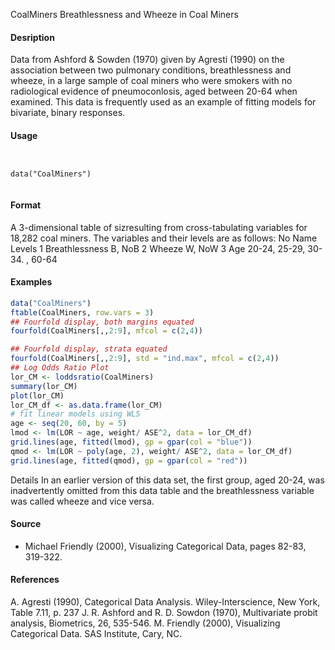 
CoalMiners Breathlessness and Wheeze in Coal Miners

#### Desription

Data from Ashford & Sowden (1970) given by Agresti (1990) on the association between two pulmonary
conditions, breathlessness and wheeze, in a large sample of coal miners who were smokers
with no radiological evidence of pneumoconlosis, aged between 20-64 when examined. This data
is frequently used as an example of fitting models for bivariate, binary responses.

#### Usage
<pre><code>

data("CoalMiners")

</code></pre>
#### Format 

A 3-dimensional table of sizresulting from cross-tabulating variables for 18,282 coal
miners. The variables and their levels are as follows:
No Name Levels
1 Breathlessness B, NoB
2 Wheeze W, NoW
3 Age 20-24, 25-29, 30-34. , 60-64

#### Examples
```r

data("CoalMiners")
ftable(CoalMiners, row.vars = 3)
## Fourfold display, both margins equated
fourfold(CoalMiners[,,2:9], mfcol = c(2,4))

## Fourfold display, strata equated
fourfold(CoalMiners[,,2:9], std = "ind.max", mfcol = c(2,4))
## Log Odds Ratio Plot
lor_CM <- loddsratio(CoalMiners)
summary(lor_CM)
plot(lor_CM)
lor_CM_df <- as.data.frame(lor_CM)
# fit linear models using WLS
age <- seq(20, 60, by = 5)
lmod <- lm(LOR ~ age, weight/ ASE^2, data = lor_CM_df)
grid.lines(age, fitted(lmod), gp = gpar(col = "blue"))
qmod <- lm(LOR ~ poly(age, 2), weight/ ASE^2, data = lor_CM_df)
grid.lines(age, fitted(qmod), gp = gpar(col = "red"))
```

Details
In an earlier version of this data set, the first group, aged 20-24, was inadvertently omitted from this
data table and the breathlessness variable was called wheeze and vice versa.

#### Source
* Michael Friendly (2000), Visualizing Categorical Data, pages 82-83, 319-322.

#### References
A. Agresti (1990), Categorical Data Analysis. Wiley-Interscience, New York, Table 7.11, p. 237
J. R. Ashford and R. D. Sowdon (1970), Multivariate probit analysis, Biometrics, 26, 535-546.
M. Friendly (2000), Visualizing Categorical Data. SAS Institute, Cary, NC.
